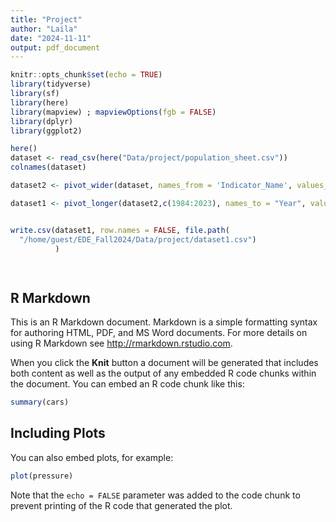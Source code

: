 ```yaml
---
title: "Project"
author: "Laila"
date: "2024-11-11"
output: pdf_document
---
```


```r
knitr::opts_chunk$set(echo = TRUE)
library(tidyverse)
library(sf)
library(here)
library(mapview) ; mapviewOptions(fgb = FALSE)
library(dplyr)
library(ggplot2)

here()
dataset <- read_csv(here("Data/project/population_sheet.csv"))
colnames(dataset)

dataset2 <- pivot_wider(dataset, names_from = 'Indicator_Name', values_from ='1984':'2023')

dataset1 <- pivot_longer(dataset2,c(1984:2023), names_to = "Year", values_to = '1984_Urban_population_growth':'2023_Mortality_rate_attributed_tounintentional_poisoning_male')


write.csv(dataset1, row.names = FALSE, file.path(
  "/home/guest/EDE_Fall2024/Data/project/dataset1.csv")
          )

  

```

## R Markdown

This is an R Markdown document. Markdown is a simple formatting syntax for authoring HTML, PDF, and MS Word documents. For more details on using R Markdown see <http://rmarkdown.rstudio.com>.

When you click the **Knit** button a document will be generated that includes both content as well as the output of any embedded R code chunks within the document. You can embed an R code chunk like this:

```r
summary(cars)
```

## Including Plots

You can also embed plots, for example:

```r
plot(pressure)
```

Note that the `echo = FALSE` parameter was added to the code chunk to prevent printing of the R code that generated the plot.
